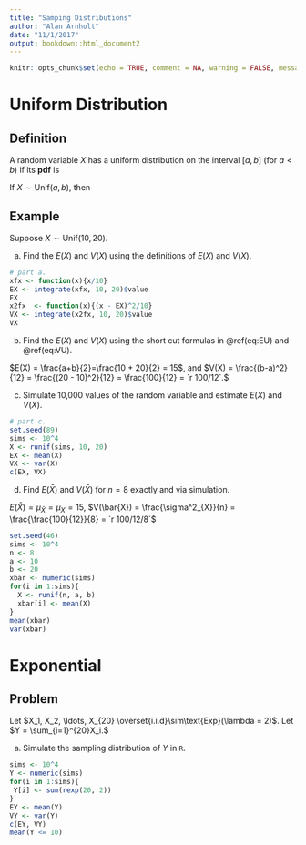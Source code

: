 ```yaml
---
title: "Samping Distributions"
author: "Alan Arnholt"
date: "11/1/2017"
output: bookdown::html_document2
---
```


```r
knitr::opts_chunk$set(echo = TRUE, comment = NA, warning = FALSE, message = FALSE)
```

# Uniform Distribution

## Definition

A random variable $X$ has a uniform distribution on the interval $[a, b]$ (for $a < b$) if its **pdf** is

\begin{equation}
f(x) = 
\begin{cases}
\frac{1}{b-a},  & a \leq x \leq b \\
0,  & \text{otherwise.}
\end{cases}
(#eq:unif)
\end{equation}

If $X \sim \text{Unif}(a, b)$, then 

\begin{equation}
E(X) = \frac{a + b}{2}
(\#eq:EU)
\end{equation}

\begin{equation}
V(X) = \frac{(b-a)^2}{12}
(\#eq:VU)
\end{equation}

## Example

Suppose $X \sim \text{Unif}(10, 20)$. 

a.  Find the $E(X)$ and $V(X)$ using the definitions of $E(X)$ and $V(X)$.

```r
# part a.
xfx <- function(x){x/10}
EX <- integrate(xfx, 10, 20)$value
EX
x2fx  <- function(x){(x - EX)^2/10}
VX <- integrate(x2fx, 10, 20)$value
VX
```
      
b. Find the $E(X)$ and $V(X)$ using the short cut formulas in \@ref(eq:EU) and \@ref(eq:VU).

$E(X) = \frac{a+b}{2}=\frac{10 + 20}{2} = 15$, and $V(X) = \frac{(b-a)^2}{12} = \frac{(20 - 10)^2}{12} = \frac{100}{12} = `r 100/12`.$
      
c. Simulate 10,000 values of the random variable and estimate $E(X)$ and $V(X)$.

```r
# part c.
set.seed(89)
sims <- 10^4
X <- runif(sims, 10, 20)
EX <- mean(X)
VX <- var(X)
c(EX, VX)
```
d. Find $E(\bar{X})$ and $V(\bar{X})$ for $n = 8$ exactly and via simulation.

$E(\bar{X}) = \mu_{\bar{X}} = \mu_X = 15$, $V(\bar{X}) = \frac{\sigma^2_{X}}{n} = \frac{\frac{100}{12}}{8} = `r 100/12/8`$ 

```r
set.seed(46)
sims <- 10^4
n <- 8
a <- 10
b <- 20
xbar <- numeric(sims)
for(i in 1:sims){
  X <- runif(n, a, b)
  xbar[i] <- mean(X)
}
mean(xbar)
var(xbar)
```

# Exponential

## Problem

Let $X_1, X_2, \ldots, X_{20} \overset{i.i.d}\sim\text{Exp}(\lambda = 2)$.  Let $Y = \sum_{i=1}^{20}X_i.$

a.  Simulate the sampling distribution of $Y$ in `R`.

```r
sims <- 10^4
Y <- numeric(sims)
for(i in 1:sims){
 Y[i] <- sum(rexp(20, 2))
}
EY <- mean(Y)
VY <- var(Y)
c(EY, VY)
mean(Y <= 10)
```

